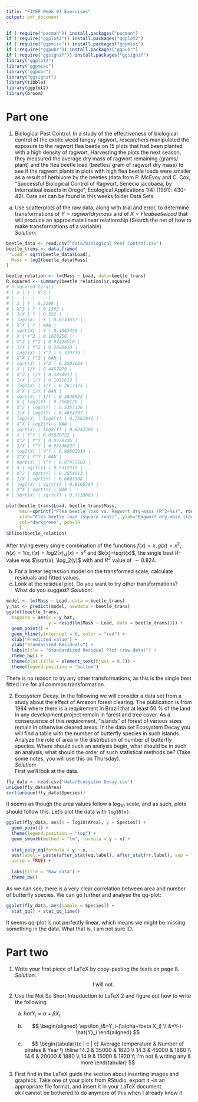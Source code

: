 ```yaml
---
title: "FIYEP Week 03 Exercises"
output: pdf_document
---
```


```r
if (!require("pacman")) install.packages("pacman")
if (!require("ggplot2")) install.packages("ggplot2")
if (!require("ggpmisc")) install.packages("ggpmisc")
if (!require("ggpubr")) install.packages("ggpubr")
if (!require("ggsignif")) install.packages("ggsignif")
library("ggplot2")
library("ggpmisc")
library("ggpubr")
library("ggsignif")
library(tibble)
library(ggplot2)
library(broom)
```

# Part one

1.  Biological Pest Control. In a study of the effectiveness of biological control of the exotic weed tangsy ragwort, researchers manipulated the exposure to the ragwort flea beetle on 15 plots that had been planted with a high density of ragwort. Harvesting the plots the next season, they measured the average dry mass of ragwort remaining (grams/ plant) and the flea beetle load (beetles/ gram of ragwort dry mass) to see if the ragwort plants in plots with high flea beetle loads were smaller as a result of herbivore by the beetles (data from P. McEvoy and C. Cox, "Successful Biological Control of Ragwort, Senecio jacobaea, by Internatioal insects in Orego", Ecological Applications 1(4) (1991): 430-42). Data set can be found in this weeks folder Data Sets.\

```{=html}
<!-- -->
```
(a) Use scatterplots of the raw data, along with trial and error, to determine transformations of $Y = ragwortdrymass$ and of $X = Fleabeetleload$ that will produce an approximate linear relationship (Search the net of how to make transformations of a variable).\
    *Solution*:\

```r
beetle_data <- read.csv('data/Biological Pest Control.csv')
beetle_trans <- data.frame(
  Load = sqrt(beetle_data$Load),
  Mass = log2(beetle_data$Mass)
)

beetle_relation <- lm(Mass ~ Load, data=beetle_trans)
R_squared <- summary(beetle_relation)$r.squared
# R-squared tirals
# | X | Y | R^2 |
# |---|---|-----|
# | X | Y | 0.3298 |
# | X^2 | Y | 0.1562 |
# | 1/X | Y | 0.552 |
# | log2(X) | Y | 0.6133652 |
# | X^X | Y | NAN |
# | sqrt(X) | Y | 0.4863435 |
# | X | Y^2 | 0.1620256 |
# | X^2 | Y^2 | 0.07228518 |
# | 1/X | Y^2 | 0.2888418 |
# | log2(X) | Y^2 | 0.329719 |
# | X^X | Y^2 | NAN |
# | sqrt(X) | Y^2 | 0.2503664 |
# | X | 1/Y | 0.4457879 |
# | X^2 | 1/Y | 0.3894913 |
# | 1/X | 1/Y | 0.1031819 |
# | log2(X) | 1/Y | 0.2617375 |
# | X^X | 1/Y | NAN |
# | sqrt(X) | 1/Y | 0.3846922 |
# | X | log2(Y) | 0.7568126 |
# | X^2 | log2(Y) | 0.5357336 |
# | 1/X | log2(Y) | 0.4654737 |
# | log2(X) | log2(Y) | 0.7581041 |
# | X^X | log2(Y) | NAN |
# | sqrt(X) | log2(Y) | 0.8242301 |
# | X | Y^Y | 0.05078722 |
# | X^2 | Y^Y | 0.0228336 |
# | 1/X | Y^Y | 0.03246237 |
# | log2(X) | Y^Y | 0.08502914 |
# | X^X | Y^Y | NAN |
# | sqrt(X) | Y^Y | 0.07477563 |
# | X | sqrt(Y) | 0.5312318 |
# | X^2 | sqrt(Y) | 0.2854013 |
# | 1/X | sqrt(Y) | 0.6607908 |
# | log2(X) | sqrt(Y) | 0.8166384 |
# | X^X | sqrt(Y) | NAN |
# | sqrt(X) | sqrt(Y) | 0.7118863 |

plot(beetle_trans$Load, beetle_trans$Mass,
     main=sprintf("Flea beetle load vs. Ragwort dry-mass (R^2~%s)", round(R_squared, digits=4)),
     xlab="Flea beetle load (square root)", ylab="Ragwort dry-mass (log2)",
     col="darkgreen", pch=19
     )
abline(beetle_relation)
```

After trying every single combination of the functions $f(x)=x, g(x)=x^2, h(x)=1/x, i(x)=log2(x), j(x)=x^x$ and $k(x)=\sqrt(x)$, the single best R-value was $\sqrt(x), \log_2(y)$ with and $R^2$ value of $\sim0.824$.

(b) For a linear regression model on the transformed scale; calculate residuals and fitted values.\
(c) Look at the residual plot. Do you want to try other transformations? What do you suggest? *Solution*:\

```r
model <- lm(Mass ~ Load, data = beetle_trans)
y_hat <- predict(model, newdata = beetle_trans)
ggplot(beetle_trans,
  mapping = aes(x = y_hat,
                y = resid(lm(Mass ~ Load, data = beetle_trans)))) +
  geom_point() +
  geom_hline(yintercept = 0, color = "red") +
  xlab("Predicted value") +
  ylab("Standarized Residuals") +
  labs(title = "Standardized Residual Plot (raw data)") +
  theme_bw() +
  theme(plot.title = element_text(hjust = 0.5)) +
  theme(legend.position = "bottom")

```

There is no reason to try any other transformations, as this is the single best fitted line for all common transformation.

2.  Ecosystem Decay. In the following we will consider a data set from a study about the effect of Amazon forest clearing. The publication is from 1984 where there is a requirement in Brazil that at least 50 % of the land in any development project remain in forest and tree cover. As a consequence of this requirement, "islands" of forest of various sizes remain in otherwise cleared areas. In the data set Ecosystem Decay you will find a table with the number of butterfly species in such islands. Analyze the role of area in the distribution of number of butterfly species. Where should such an analysis begin, what should be in such an analysis, what should the order of such statistical methods be? (Take some notes, you will use this on Thursday).\
    *Solution*:\
    First we'll look at the data.\

```r
fly_data <- read.csv('data/Ecosystem Decay.csv')
unique(fly_data$Area)
sort(unique(fly_data$Species))
```

It seems as though the area values follow a $\log_10$ scale, and as such, plots should follow this. Let's plot the data with `log10(x)`.

```r
ggplot(fly_data, aes(x = log10(Area), y = Species)) +
  geom_point() +
  theme(legend.position = "top") +
  geom_smooth(method = "lm", formula = y ~ x) +
  
  stat_poly_eq(formula = y ~ x,
  aes(label = paste(after_stat(eq.label), after_stat(rr.label), sep = "~~~")),
  parse = TRUE) +
  
  labs(title = "Raw data") +
  theme_bw()

```

As we can see, there is a very clear correlation between area and number of butterfly species. We can go further and analyse the qq-plot:

```r
ggplot(fly_data, aes(sample = Species)) +
  stat_qq() + stat_qq_line()
```

It seems qq-plot is not perfectly linear, which means we might be missing something in the data. What that is, I am not sure :D.

# Part two

1.  Write your first piece of LaTeX by copy-pasting the texts on page 8.\
    *Solution*:\
    $$
    \text{I will not.}
    $$

2.  Use the Not So Short Introduction to LaTeX 2 and figure out how to write the following:

    (a) $hat{Y}_i=\alpha+\beta X_i$

    (b) $$
          \begin{aligned}
            \epsilon_i&=Y_i-(\alpha+\beta X_i) \\
            &=Y-i-\hat{Y}_i
          \end{aligned}
        $$
    (c) $$
          \begin{tabular}{c | c | c}
            Average temperature & Number of pirates & Year \\
            \hline
            14.2 & 35000 & 1820 \\
            14.3 & 45000 & 1860 \\
            14.6 & 20000 & 1880 \\
            14.9 & 15000 & 1920 \\
            I'm not & writing any & more
          \end{tabular}
        $$
3.  First find in the LaTeX guide the section about inserting images and graphics. Take one of your plots from RStudio, export it -in an appropriate file format, and insert it in your LaTeX document.  
ok I cannot be bothered to do anymore of this when I already know it.
